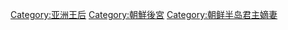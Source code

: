 [[Category:亚洲王后‎|Category:亚洲王后‎]]
[[Category:朝鮮後宮|Category:朝鮮後宮]]
[[Category:朝鲜半岛君主嫡妻|Category:朝鲜半岛君主嫡妻]]